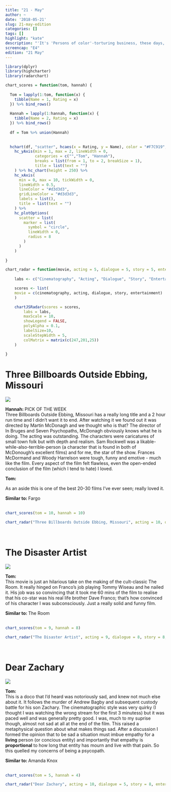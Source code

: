 ```yaml
---
title: "21 - May"
author: ~
date: '2018-05-21'
slug: 21-may-edition
categories: []
tags: []
highlight: "kate"
description: "'It's 'Persons of color'-torturing business, these days, if you want to know. And I didn't torture nobody.' - Dixon"
screencap: "E4"
edition: "21 May"
---
```


```r
library(dplyr)
library(highcharter)
library(radarchart)

chart_scores = function(tom, hannah) {
  
  Tom = lapply(1:tom, function(x) {
    tibble(Name = 1, Rating = x)
  }) %>% bind_rows()
  
  Hannah = lapply(1:hannah, function(x) {
    tibble(Name = 2, Rating = x)
  }) %>% bind_rows()
  
  df = Tom %>% union(Hannah)
  
  
  hchart(df, "scatter", hcaes(x = Rating, y = Name), color = "#F7C919", name = "Overall Rating") %>%
    hc_yAxis(min = 1, max = 2, lineWidth = 0,
             categories = c("","Tom", "Hannah"),
             breaks = list(from = 1, to = 2, breakSize = 1),
             title = list(text = "")
    ) %>% hc_chart(height = 250) %>%
    hc_xAxis(
      min = 0, max = 10, tickWidth = 0,
      lineWidth = 0.5, 
      lineColor = "#d3d3d3",
      gridLineColor = "#d3d3d3",
      labels = list(),
      title = list(text = "")
    ) %>%
    hc_plotOptions(
      scatter = list(
        marker = list(
          symbol = "circle",
          lineWidth = 0,
          radius = 8
        )
      )
    )
  
}

chart_radar = function(movie, acting = 5, dialogue = 5, story = 5, entertainment = 5, cinematography = 5) {
    
    labs <- c("Cinematography", "Acting", "Dialogue", "Story", "Entertainment")

    scores <- list(
    movie = c(cinematography, acting, dialogue, story, entertainment)
    )

    chartJSRadar(scores = scores,
        labs = labs,
        maxScale = 10,
        showLegend = FALSE,
        polyAlpha = 0.1,
        labelSize=10, 
        scaleStepWidth = 5,
        colMatrix = matrix(c(247,201,25))
    )
    
}
```

# Three Billboards Outside Ebbing, Missouri

<div class = "review">

<div class = "review-left">

![](/img/films/04/three-billboards.png)

<b> Hannah: </b> <span class="label upper outline error"> PICK OF THE WEEK </span> <br>
Three Billboards Outside Ebbing, Missouri has a really long title and a 2 hour run time and I didn't want it to end. After watching it we found out it was directed by Martin McDonagh and we thought who is that? The director of In Bruges and Seven Psychopaths, McDonagh obviously knows what he is doing. The acting was outstanding. The characters were caricatures of small town folk but with depth and realism. Sam Rockwell was a likable-while-also-terrible-person (a character that is found in both of McDonough's excellent films) and for me, the star of the show. Frances McDormand and Woody Harrelson were tough, funny and emotive - much like the film. Every aspect of the film felt flawless, even the open-ended conclusion of the film (which I tend to hate) I loved.

<b> Tom: </b>

As an aside this is one of the best 20-30 films I've ever seen; really loved it.


</div>

<div class = "review-right">

<b> Similar to: </b> Fargo <br> <br>
<div class="ratings">
```r
chart_scores(tom = 10, hannah = 10)
```
</div>

```r
chart_radar("Three Billboards Outside Ebbing, Missouri", acting = 10, dialogue = 9, story = 9, entertainment = 9, cinematography = 10)
```

</div>

</div>

<br>

# The Disaster Artist

<div class = "review">

<div class = "review-left">

![](/img/films/04/disaster-artist.png)

<b> Tom: </b> <br>
This movie is just an hilarious take on the making of the cult-classic The Room. It really hinged on Franco's job playing Tommy Wiseau and he nailed it. His job was so convincing that it took me 60 mins of the film to realise that his co-star was his real life brother Dave Franco; that's how convinced of his character I was subconsciously. Just a really solid and funny film.

</div>

<div class = "review-right">

<b> Similar to: </b> The Room <br> <br>
<div class="ratings">
```r
chart_scores(tom = 9, hannah = 8)
```
</div>

```r
chart_radar("The Disaster Artist", acting = 9, dialogue = 8, story = 8, entertainment = 9, cinematography = 7)
```

</div>

</div>

<br>

# Dear Zachary

<div class = "review">

<div class = "review-left">

![](/img/films/04/dear-zachary.png)

<b> Tom: </b> <br>
This is a doco that I'd heard was notoriously sad, and knew not much else about it. It follows the murder of Andrew Bagby and subsequent custody battle for his son Zachary. The cinematographic style was very quirky (I thought I was watching the wrong stream for the first 3 minutess) but it was paced well and was generally pretty good. I was, much to my suprise though, almost not sad at all at the end of the film. This raised a metaphysical question about what makes things sad. After a discussion I formed the opinion that to be sad a situation must imbue empathy for a **living** person (or concious entity) and importantly that empathy is **proportional** to how long that entity has mourn and live with that pain. So this quelled my concerns of being a psycopath.

</div>

<div class = "review-right">

<b> Similar to: </b> Amanda Knox <br> <br>
<div class="ratings">
```r
chart_scores(tom = 5, hannah = 4)
```
</div>

```r
chart_radar("Dear Zachary", acting = 10, dialogue = 5, story = 8, entertainment = 4, cinematography = 4)
```

</div>

</div>

<br>

